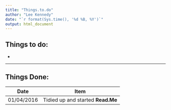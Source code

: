 ```yaml
---
title: "Things.to.do"
author: "Lee Kennedy"
date: "`r format(Sys.time(), '%d %B, %Y')`"
output: html_document
---
```


## Things to do:

* 


----------------------------------
## Things Done:

Date       |  Item
-----------|------------------------
01/04/2016 | Tidied up and started **Read.Me**
